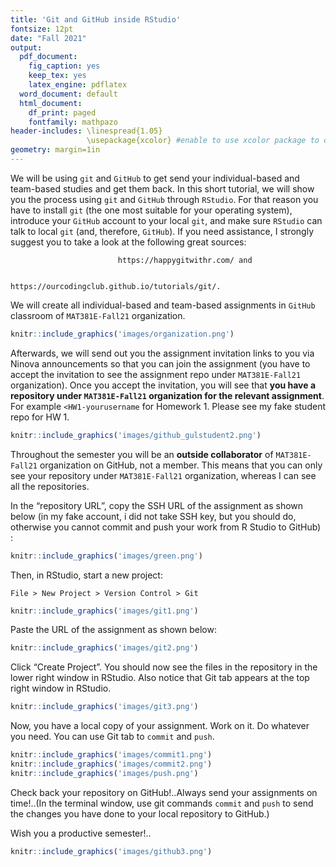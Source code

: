 ```yaml
---
title: 'Git and GitHub inside RStudio'
fontsize: 12pt
date: "Fall 2021"
output:
  pdf_document:
    fig_caption: yes
    keep_tex: yes
    latex_engine: pdflatex
  word_document: default
  html_document:
    df_print: paged
    fontfamily: mathpazo
header-includes: \linespread{1.05}
                 \usepackage{xcolor} #enable to use xcolor package to color the text
geometry: margin=1in
---
```


We will be using `git` and `GitHub` to get send your individual-based and team-based studies and get them back. In this short tutorial, we will show you the process using `git` and `GitHub` through `RStudio`. For that reason you have to install `git` (the one most suitable for your operating system), introduce your `GitHub` account to your local `git`, and make sure `RStudio` can talk to local `git` (and, therefore, `GitHub`). If you need assistance, I strongly suggest you to take a look at the following great sources:


                            https://happygitwithr.com/ and
                            
                            https://ourcodingclub.github.io/tutorials/git/.


We will create all individual-based and team-based assignments in `GitHub` classroom of `MAT381E-Fall21` organization. 

```r
knitr::include_graphics('images/organization.png')
```
Afterwards, we will send out you the assignment invitation links to you via Ninova announcements so that you can join the assignment (you have to accept the invitation to see the assignment repo under `MAT381E-Fall21` organization). Once you accept the invitation, you will see that **you have a repository under `MAT381E-Fall21` organization for the relevant assignment**. For example `<HW1-yourusername` for Homework 1. Please see my fake student repo for HW 1.

```r
knitr::include_graphics('images/github_gulstudent2.png')
```

Throughout the semester you will be an **outside collaborator** of `MAT381E-Fall21` organization on GitHub, not a member. This means that you can only see your repository under `MAT381E-Fall21` organization, whereas I can see all the repositories.

In the "repository URL", copy the SSH URL of the assignment as shown below (in my fake account, i did not take SSH key, but you should do, otherwise you cannot commit and push your work from R Studio to GitHub) :


```r
knitr::include_graphics('images/green.png')
```

Then, in RStudio, start a new project:

`File > New Project > Version Control > Git `

```r
knitr::include_graphics('images/git1.png')
```

Paste the URL of the assignment as shown below:

```r
knitr::include_graphics('images/git2.png')
```

Click "Create Project". You should now see the files in the repository in the lower right window in RStudio. Also notice that Git tab appears at the top right window in RStudio. 

```r
knitr::include_graphics('images/git3.png')
```

Now, you have a local copy of your assignment. Work on it. Do whatever you need. You can use Git tab to `commit` and `push`. 

```r
knitr::include_graphics('images/commit1.png')
knitr::include_graphics('images/commit2.png')
knitr::include_graphics('images/push.png')
```
  
  
Check back your repository on GitHub!..Always send your assignments on time!..(In the terminal window, use git commands `commit` and `push` to send the changes you have done to your local repository to GitHub.)


Wish you a productive semester!..

```r
knitr::include_graphics('images/github3.png')
```



